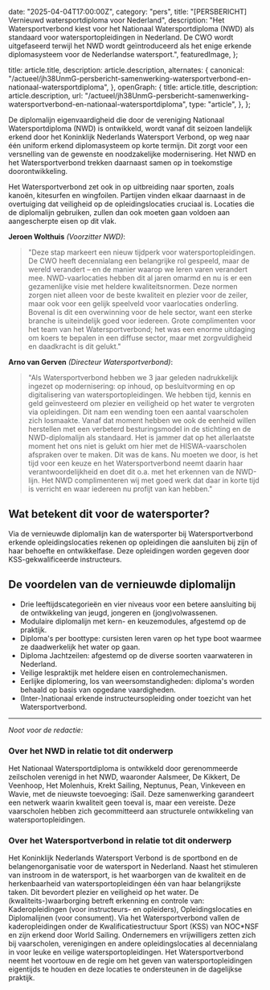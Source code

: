 
  date: "2025-04-04T17:00:00Z",
  category: "pers",
  title:
    "[PERSBERICHT] Vernieuwd watersportdiploma voor Nederland",
  description: "Het Watersportverbond kiest voor het Nationaal Watersportdiploma (NWD) als standaard voor watersportopleidingen in Nederland. De CWO wordt uitgefaseerd terwijl het NWD wordt geïntroduceerd als het enige erkende diplomasysteem voor de Nederlandse watersport.",
  featuredImage,
};

  title: article.title,
  description: article.description,
  alternates: {
    canonical:
      "/actueel/jh38UnmG-persbericht-samenwerking-watersportverbond-en-nationaal-watersportdiploma",
  },
  openGraph: {
    title: article.title,
    description: article.description,
    url: "/actueel/jh38UnmG-persbericht-samenwerking-watersportverbond-en-nationaal-watersportdiploma",
    type: "article",
  },
};


De diplomalijn eigenvaardigheid die door de vereniging Nationaal Watersportdiploma (NWD) is ontwikkeld, wordt vanaf dit seizoen landelijk erkend door het Koninklijk Nederlands Watersport Verbond, op weg naar één uniform erkend diplomasysteem op korte termijn. Dit zorgt voor een versnelling van de gewenste en noodzakelijke modernisering. Het NWD en het Watersportverbond trekken daarnaast samen op in toekomstige doorontwikkeling.

Het Watersportverbond zet ook in op uitbreiding naar sporten, zoals kanoën, kitesurfen en wingfoilen. Partijen vinden elkaar daarnaast in de overtuiging dat veiligheid op de opleidingslocaties cruciaal is. Locaties die de diplomalijn gebruiken, zullen dan ook moeten gaan voldoen aan aangescherpte eisen op dit vlak.

**Jeroen Wolthuis** _(Voorzitter NWD)_:

> "Deze stap markeert een nieuw tijdperk voor watersportopleidingen. De CWO heeft decennialang een belangrijke rol gespeeld, maar de wereld verandert – en de manier waarop we leren varen verandert mee. NWD-vaarlocaties hebben dit al jaren omarmd en nu is er een gezamenlijke visie met heldere kwaliteitsnormen. Deze normen zorgen niet alleen voor de beste kwaliteit en plezier voor de zeiler, maar ook voor een gelijk speelveld voor vaarlocaties onderling. Bovenal is dit een overwinning voor de hele sector, want een sterke branche is uiteindelijk goed voor iedereen. Grote complimenten voor het team van het Watersportverbond; het was een enorme uitdaging om koers te bepalen in een diffuse sector, maar met zorgvuldigheid en daadkracht is dit gelukt."

**Arno van Gerven** _(Directeur Watersportverbond)_:

> "Als Watersportverbond hebben we 3 jaar geleden nadrukkelijk ingezet op modernisering: op inhoud, op besluitvorming en op digitalisering van watersportopleidingen. We hebben tijd, kennis en geld geïnvesteerd om plezier en veiligheid op het water te vergroten via opleidingen. Dit nam een wending toen een aantal vaarscholen zich losmaakte. Vanaf dat moment hebben we ook de eenheid willen herstellen met een verbeterd besturingsmodel in de stichting en de NWD-diplomalijn als standaard. Het is jammer dat op het allerlaatste moment het ons niet is gelukt om hier met de HISWA-vaarscholen afspraken over te maken. Dit was de kans. Nu moeten we door, is het tijd voor een keuze en het Watersportverbond neemt daarin haar verantwoordelijkheid en doet dit o.a. met het erkennen van de NWD-lijn. Het NWD complimenteren wij met goed werk dat daar in korte tijd is verricht en waar iedereen nu profijt van kan hebben."

## Wat betekent dit voor de watersporter?

Via de vernieuwde diplomalijn kan de watersporter bij Watersportverbond erkende opleidingslocaties rekenen op opleidingen die aansluiten bij zijn of haar behoefte en ontwikkelfase. 
Deze opleidingen worden gegeven door KSS-gekwalificeerde instructeurs. 

## De voordelen van de vernieuwde diplomalijn

-	Drie leeftijdscategorieën en vier niveaus voor een betere aansluiting bij de ontwikkeling van jeugd, jongeren en (jong)volwassenen.
-	Modulaire diplomalijn met kern- en keuzemodules, afgestemd op de praktijk.
-	Diploma's per boottype: cursisten leren varen op het type boot waarmee ze daadwerkelijk het water op gaan.
-	Diploma Jachtzeilen: afgestemd op de diverse soorten vaarwateren in Nederland.
-	Veilige lespraktijk met heldere eisen en controlemechanismen.
-	Eerlijke diplomering, los van weersomstandigheden: diploma's worden behaald op basis van opgedane vaardigheden.
-	(Inter-)nationaal erkende instructeursopleiding onder toezicht van het Watersportverbond.

--------------------------------------------------------------------------------------------------------------------------------------
_Noot voor de redactie:_

### Over het NWD in relatie tot dit onderwerp
Het Nationaal Watersportdiploma is ontwikkeld door gerenommeerde zeilscholen verenigd in het NWD, waaronder Aalsmeer, De Kikkert, De Veenhoop, Het Molenhuis, Krekt Sailing, Neptunus, Pean, Vinkeveen en Wavie, met de nieuwste toevoeging: iSail. Deze samenwerking garandeert een netwerk waarin kwaliteit geen toeval is, maar een vereiste. Deze vaarscholen hebben zich gecommitteerd aan structurele ontwikkeling van watersportopleidingen.  

### Over het Watersportverbond in relatie tot dit onderwerp
Het Koninklijk Nederlands Watersport Verbond is de sportbond en de belangenorganisatie voor de watersport in Nederland. Naast het stimuleren van instroom in de watersport, is het waarborgen van de kwaliteit en de herkenbaarheid van watersportopleidingen één van haar belangrijkste taken. Dit bevordert plezier en veiligheid op het water. De (kwaliteits-)waarborging betreft erkenning en controle van: Kaderopleidingen (voor instructeurs- en opleiders), Opleidingslocaties en Diplomalijnen (voor consument). Via het Watersportverbond vallen de kaderopleidingen onder de Kwalificatiestructuur Sport (KSS) van NOC*NSF en zijn erkend door World Sailing. 
Ondernemers en vrijwilligers zetten zich bij vaarscholen, verenigingen en andere opleidingslocaties al decennialang in voor leuke en veilige watersportopleidingen. Het Watersportverbond neemt het voortouw en de regie om het geven van watersportopleidingen eigentijds te houden en deze locaties te ondersteunen in de dagelijkse praktijk. 
